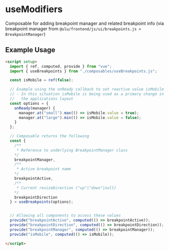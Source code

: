 # useModifiers

Composable for adding breakpoint manager and related breakpoint info (via breakpoint manager from `@ulu/frontend/js/ui/breakpoints.js > BreakpointManager`)

## Example Usage

```html
<script setup>
  import { ref, computed, provide } from "vue";
  import { useBreakpoints } from "./composables/useBreakpoints.js";

  const isMobile = ref(false);

  // Example using the onReady callback to set reactive value isMobile
  // - In this situation isMobile is being used as a primary change in  
  //   the applications layout 
  const options = { 
    onReady(manager) {
      manager.at("small").max(() => isMobile.value = true);
      manager.at("large").min(() => isMobile.value = false);
    }
  };

  // Composable returns the following
  const { 
    /**
     * Reference to underlying BreakpointManager class
    */
    breakpointManager, 
    /**
     * Active breakpoint name
    */
    breakpointActive, 
    /**
     * Current resizeDirection ("up"|"down"|null)
    */
    breakpointDirection 
  } = useBreakpoints(options);


  // Allowing all components to access these values
  provide("breakpointActive", computed(() => breakpointActive));
  provide("breakpointDirection", computed(() => breakpointDirection));
  provide("breakpointManager", computed(() => breakpointManager));
  provide("isMobile", computed(() => isMobile));

</script>
```